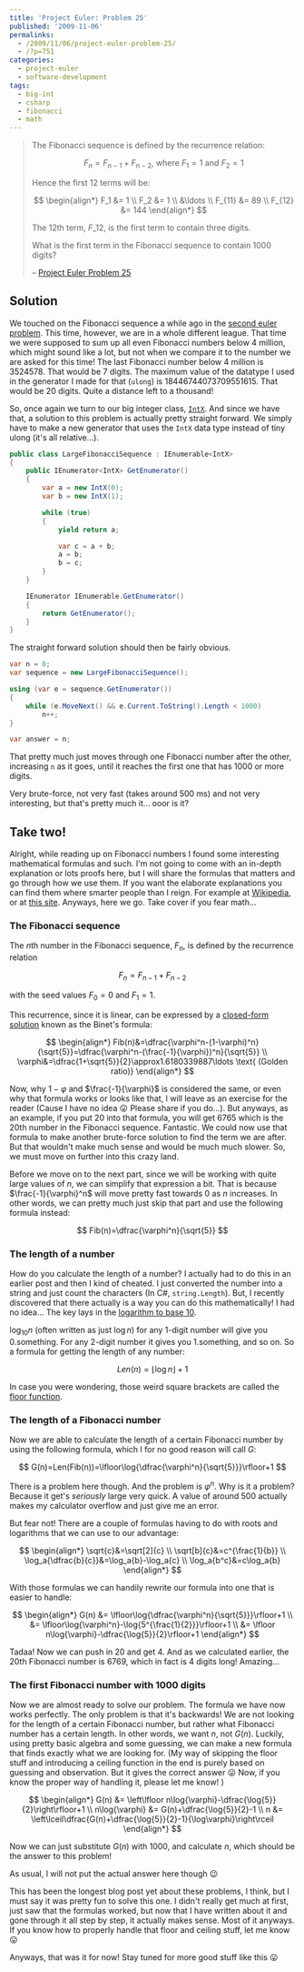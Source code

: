 ---
title: 'Project Euler: Problem 25'
published: '2009-11-06'
permalinks:
  - /2009/11/06/project-euler-problem-25/
  - /?p=751
categories:
  - project-euler
  - software-development
tags:
  - big-int
  - csharp
  - fibonacci
  - math
---

> The Fibonacci sequence is defined by the recurrence relation:
>
> $$
> F_n = F_{n-1} + F_{n-2} \text{, where } F_1 = 1 \text{ and } F_2 = 1
> $$
>
> Hence the first 12 terms will be:
>
> $$
> \begin{align*}
> F_1 &= 1 \\
> F_2 &= 1 \\
> &\ldots \\
> F_{11} &= 89 \\
> F_{12} &= 144
> \end{align*}
> $$
>
> The 12th term, $F\_{12}$, is the first term to contain three digits.
>
> What is the first term in the Fibonacci sequence to contain 1000 digits?
>
> – [Project Euler Problem 25](https://projecteuler.net/problem=25)

## Solution

We touched on the Fibonacci sequence a while ago in the [second euler problem](/?p=165). This time, however, we are in a whole different league. That time we were supposed to sum up all even Fibonacci numbers below 4 million, which might sound like a lot, but not when we compare it to the number we are asked for this time! The last Fibonacci number below 4 million is 3524578. That would be 7 digits. The maximum value of the datatype I used in the generator I made for that (`ulong`) is 18446744073709551615. That would be 20 digits. Quite a distance left to a thousand!

So, once again we turn to our big integer class, [`IntX`](https://www.nuget.org/packages/IntX). And since we have that, a solution to this problem is actually pretty straight forward. We simply have to make a new generator that uses the `IntX` data type instead of tiny ulong (it's all relative...).

```csharp
public class LargeFibonacciSequence : IEnumerable<IntX>
{
    public IEnumerator<IntX> GetEnumerator()
    {
        var a = new IntX(0);
        var b = new IntX(1);

        while (true)
        {
            yield return a;

            var c = a + b;
            a = b;
            b = c;
        }
    }

    IEnumerator IEnumerable.GetEnumerator()
    {
        return GetEnumerator();
    }
}
```

The straight forward solution should then be fairly obvious.

```csharp
var n = 0;
var sequence = new LargeFibonacciSequence();

using (var e = sequence.GetEnumerator())
{
    while (e.MoveNext() && e.Current.ToString().Length < 1000)
        n++;
}

var answer = n;
```

That pretty much just moves through one Fibonacci number after the other, increasing `n` as it goes, until it reaches the first one that has 1000 or more digits.

Very brute-force, not very fast (takes around 500 ms) and not very interesting, but that's pretty much it... ooor is it?

## Take two!

Alright, while reading up on Fibonacci numbers I found some interesting mathematical formulas and such. I'm not going to come with an in-depth explanation or lots proofs here, but I will share the formulas that matters and go through how we use them. If you want the elaborate explanations you can find them where smarter people than I reign. For example at [Wikipedia](http://en.wikipedia.org/wiki/Fibonacci_series), or at [this site](http://www.maths.surrey.ac.uk/hosted-sites/R.Knott/Fibonacci/fibFormula.html). Anyways, here we go. Take cover if you fear math...

### The Fibonacci sequence

The $n$th number in the Fibonacci sequence, $F_n$, is defined by the recurrence relation

$$
F_n = F_{n - 1} + F_{n - 2}
$$

with the seed values $F_0=0$ and $F_1 = 1$.

This recurrence, since it is linear, can be expressed by a [closed-form solution](http://en.wikipedia.org/wiki/Closed-form_expression) known as the Binet's formula:

$$
\begin{align*}
Fib(n)&=\dfrac{\varphi^n-(1-\varphi)^n}{\sqrt{5}}=\dfrac{\varphi^n-(\frac{-1}{\varphi})^n}{\sqrt{5}} \\
\varphi&=\dfrac{1+\sqrt{5}}{2}\approx1.6180339887\ldots \text{ (Golden ratio)}
\end{align*}
$$

Now, why $1-\varphi$ and $\frac{-1}{\varphi}$ is considered the same, or even why that formula works or looks like that, I will leave as an exercise for the reader (Cause I have no idea 😛 Please share if you do...). But anyways, as an example, if you put 20 into that formula, you will get 6765 which is the 20th number in the Fibonacci sequence. Fantastic. We could now use that formula to make another brute-force solution to find the term we are after. But that wouldn't make much sense and would be much much slower. So, we must move on further into this crazy land.

Before we move on to the next part, since we will be working with quite large values of $n$, we can simplify that expression a bit. That is because $\frac{-1}{\varphi}^n$ will move pretty fast towards 0 as $n$ increases. In other words, we can pretty much just skip that part and use the following formula instead:

$$
Fib(n)=\dfrac{\varphi^n}{\sqrt{5}}
$$

### The length of a number

How do you calculate the length of a number? I actually had to do this in an earlier post and then I kind of cheated. I just converted the number into a string and just count the characters (In C#, `string.Length`). But, I recently discovered that there actually is a way you can do this mathematically! I had no idea... The key lays in the [logarithm to base 10](http://en.wikipedia.org/wiki/Log10).

$\log_{10}{n}$ (often written as just $\log{n}$) for any
1-digit number will give you $0.\text{something}$. For any 2-digit number it gives you
$1.\text{something}$, and so on. So a formula for getting the length of any number:

$$
Len(n)=\lfloor\log{n}\rfloor+1
$$

In case you were wondering, those weird square brackets are called the [floor function](http://en.wikipedia.org/wiki/Floor_function).

### The length of a Fibonacci number

Now we are able to calculate the length of a certain Fibonacci number by using the following formula, which I for no good reason will call $G$:

$$
G(n)=Len(Fib(n))=\lfloor\log{\dfrac{\varphi^n}{\sqrt{5}}}\rfloor+1
$$

There is a problem here though. And the problem is $\varphi^n$. Why is it a problem? Because it get's _seriously_ large very quick. A value of around 500 actually makes my calculator overflow and just give me an error.

But fear not! There are a couple of formulas having to do with roots and logarithms that we can use to our advantage:

$$
\begin{align*}
\sqrt{c}&=\sqrt[2]{c} \\
\sqrt[b]{c}&=c^{\frac{1}{b}} \\
\log_a{\dfrac{b}{c}}&=\log_a{b}-\log_a{c} \\
\log_a{b^c}&=c\log_a{b}
\end{align*}
$$

With those formulas we can handily rewrite our formula into one that is easier to handle:

$$
\begin{align*}
G(n) &= \lfloor\log{\dfrac{\varphi^n}{\sqrt{5}}}\rfloor+1 \\
&= \lfloor\log{\varphi^n}-\log{5^{\frac{1}{2}}}\rfloor+1 \\
&= \lfloor n\log{\varphi}-\dfrac{\log{5}}{2}\rfloor+1
\end{align*}
$$

Tadaa! Now we can push in 20 and get 4. And as we calculated earlier, the 20th Fibonacci number is 6769, which in fact is 4 digits long! Amazing...

### The first Fibonacci number with 1000 digits

Now we are almost ready to solve our problem. The formula we have now works perfectly. The only problem is that it's backwards! We are not looking for the length of a certain Fibonacci number, but rather what Fibonacci number has a certain length. In other words, we want $n$, not $G(n)$. Luckily, using pretty basic algebra and some guessing, we can make a new formula that finds exactly what we are looking for. (My way of skipping the floor stuff and introducing a ceiling function in the end is purely based on guessing and observation. But it gives the correct answer 😛 Now, if you know the proper way of handling it, please let me know! )

$$
\begin{align*}
G(n) &= \left\lfloor n\log{\varphi}-\dfrac{\log{5}}{2}\right\rfloor+1 \\
n\log{\varphi} &= G(n)+\dfrac{\log{5}}{2}-1 \\
n &= \left\lceil\dfrac{G(n)+\dfrac{\log{5}}{2}-1}{\log\varphi}\right\rceil
\end{align*}
$$

Now we can just substitute $G(n)$ with 1000, and calculate $n$, which should be the answer to this problem!

As usual, I will not put the actual answer here though 😉

This has been the longest blog post yet about these problems, I think, but I must say it was pretty fun to solve this one. I didn't really get much at first, just saw that the formulas worked, but now that I have written about it and gone through it all step by step, it actually makes sense. Most of it anyways. If you know how to properly handle that floor and ceiling stuff, let me know 😛

Anyways, that was it for now! Stay tuned for more good stuff like this 😛
